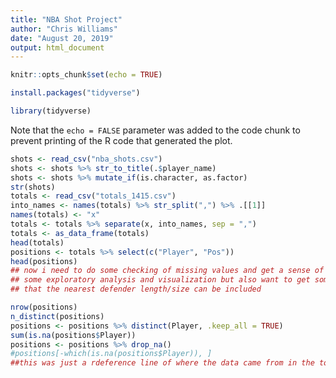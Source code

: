 ```yaml
---
title: "NBA Shot Project"
author: "Chris Williams"
date: "August 20, 2019"
output: html_document
---
```


```r
knitr::opts_chunk$set(echo = TRUE)
```

```r
install.packages("tidyverse")
```

```r
library(tidyverse)
```

Note that the `echo = FALSE` parameter was added to the code chunk to prevent printing of the R code that generated the plot.

```r
shots <- read_csv("nba_shots.csv")
shots <- shots %>% str_to_title(.$player_name)
shots <- shots %>% mutate_if(is.character, as.factor)
str(shots)
totals <- read_csv("totals_1415.csv")
into_names <- names(totals) %>% str_split(",") %>% .[[1]]
names(totals) <- "x"
totals <- totals %>% separate(x, into_names, sep = ",")
totals <- as_data_frame(totals)
head(totals)
positions <- totals %>% select(c("Player", "Pos"))
head(positions)
## now i need to do some checking of missing values and get a sense of what is going on with the data including
## some exploratory analysis and visualization but also want to get some kind of merge with the positions so 
## that the nearest defender length/size can be included
```

```r
nrow(positions)
n_distinct(positions)
positions <- positions %>% distinct(Player, .keep_all = TRUE)
sum(is.na(positions$Player))
positions <- positions %>% drop_na()
#positions[-which(is.na(positions$Player)), ]
##this was just a rdeference line of where the data came from in the totals df
```
